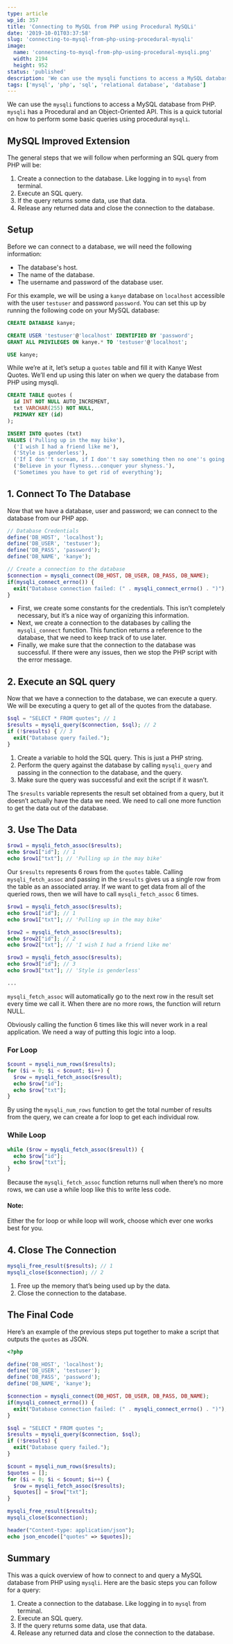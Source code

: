 ```yaml
---
type: article
wp_id: 357
title: 'Connecting to MySQL from PHP using Procedural MySQLi'
date: '2019-10-01T03:37:58'
slug: 'connecting-to-mysql-from-php-using-procedural-mysqli'
image: 
  name: 'connecting-to-mysql-from-php-using-procedural-mysqli.png'
  width: 2194
  height: 952
status: 'published'
description: 'We can use the mysqli functions to access a MySQL database from PHP. mysqli has a Procedural and an Object-Oriented API. This is a quick tutorial on how to perform some basic queries using procedural mysqli. MySQL Improved Extension The general steps that we will follow when performing an SQL query from PHP will be: \[…\]'
tags: ['mysql', 'php', 'sql', 'relational database', 'database']
---
```


We can use the `mysqli` functions to access a MySQL database from PHP. `mysqli` has a Procedural and an Object-Oriented API. This is a quick tutorial on how to perform some basic queries using procedural `mysqli`.

## MySQL Improved Extension

The general steps that we will follow when performing an SQL query from PHP will be:

1.  Create a connection to the database. Like logging in to `mysql` from terminal.
2.  Execute an SQL query.
3.  If the query returns some data, use that data.
4.  Release any returned data and close the connection to the database.

## Setup

Before we can connect to a database, we will need the following information:

*   The database's host.
*   The name of the database.
*   The username and password of the database user.

For this example, we will be using a `kanye` database on `localhost` accessible with the user `testuser` and password `password`. You can set this up by running the following code on your MySQL database:

```sql
CREATE DATABASE kanye;

CREATE USER 'testuser'@'localhost' IDENTIFIED BY 'password';
GRANT ALL PRIVILEGES ON kanye.* TO 'testuser'@'localhost';

USE kanye;
```

While we’re at it, let’s setup a `quotes` table and fill it with Kanye West Quotes. We’ll end up using this later on when we query the database from PHP using mysqli.

```sql
CREATE TABLE quotes (
  id INT NOT NULL AUTO_INCREMENT,
  txt VARCHAR(255) NOT NULL,
  PRIMARY KEY (id)
);

INSERT INTO quotes (txt) 
VALUES ('Pulling up in the may bike'), 
  ('I wish I had a friend like me'), 
  ('Style is genderless'), 
  ('If I don''t scream, if I don''t say something then no one''s going to say anything.'), 
  ('Believe in your flyness...conquer your shyness.'), 
  ('Sometimes you have to get rid of everything');
```

## 1\. Connect To The Database

Now that we have a database, user and password; we can connect to the database from our PHP app.

```php
// Database Credentials
define('DB_HOST', 'localhost');
define('DB_USER', 'testuser');
define('DB_PASS', 'password');
define('DB_NAME', 'kanye');

// Create a connection to the database
$connection = mysqli_connect(DB_HOST, DB_USER, DB_PASS, DB_NAME);
if(mysqli_connect_errno()) {
  exit("Database connection failed: (" . mysqli_connect_errno() . ")");
}
```

*   First, we create some constants for the credentials. This isn’t completely necessary, but it’s a nice way of organizing this information.
*   Next, we create a connection to the databases by calling the `mysqli_connect` function. This function returns a reference to the database, that we need to keep track of to use later.
*   Finally, we make sure that the connection to the database was successful. If there were any issues, then we stop the PHP script with the error message.

## 2\. Execute an SQL query

Now that we have a connection to the database, we can execute a query. We will be executing a query to get all of the quotes from the database.

```php
$sql = "SELECT * FROM quotes"; // 1
$results = mysqli_query($connection, $sql); // 2
if (!$results) { // 3
  exit("Database query failed.");
}
```

1.  Create a variable to hold the SQL query. This is just a PHP string.
2.  Perform the query against the database by calling `mysqli_query` and passing in the connection to the database, and the query.
3.  Make sure the query was successful and exit the script if it wasn’t.

The `$results` variable represents the result set obtained from a query, but it doesn’t actually have the data we need. We need to call one more function to get the data out of the database.

## 3\. Use The Data

```php
$row1 = mysqli_fetch_assoc($results);
echo $row1["id"]; // 1
echo $row1["txt"]; // 'Pulling up in the may bike'
```

Our `$results` represents 6 rows from the `quotes` table. Calling `mysqli_fetch_assoc` and passing in the `$results` gives us a single row from the table as an associated array. If we want to get data from all of the queried rows, then we will have to call `mysqli_fetch_assoc` 6 times.

```php
$row1 = mysqli_fetch_assoc($results);
echo $row1["id"]; // 1
echo $row1["txt"]; // 'Pulling up in the may bike'

$row2 = mysqli_fetch_assoc($results);
echo $row2["id"]; // 2
echo $row2["txt"]; // 'I wish I had a friend like me'

$row3 = mysqli_fetch_assoc($results);
echo $row3["id"]; // 3
echo $row3["txt"]; // 'Style is genderless'

...
```

`mysqli_fetch_assoc` will automatically go to the next row in the result set every time we call it. When there are no more rows, the function will return NULL.

Obviously calling the function 6 times like this will never work in a real application. We need a way of putting this logic into a loop.

### For Loop

```php
$count = mysqli_num_rows($results);
for ($i = 0; $i < $count; $i++) {
  $row = mysqli_fetch_assoc($result);
  echo $row["id"]; 
  echo $row["txt"];
}
```

By using the `mysqli_num_rows` function to get the total number of results from the query, we can create a for loop to get each individual row.

### While Loop

```php
while ($row = mysqli_fetch_assoc($result)) {
  echo $row["id"]; 
  echo $row["txt"];
}
```

Because the `mysqli_fetch_assoc` function returns null when there’s no more rows, we can use a while loop like this to write less code.

#### Note:

  
Either the for loop or while loop will work, choose which ever one works best for you.  

## 4\. Close The Connection

```php
mysqli_free_result($results); // 1
mysqli_close($connection); // 2
```

1.  Free up the memory that’s being used up by the data.
2.  Close the connection to the database.

## The Final Code

Here’s an example of the previous steps put together to make a script that outputs the `quotes` as JSON.

```php
<?php

define('DB_HOST', 'localhost');
define('DB_USER', 'testuser');
define('DB_PASS', 'password');
define('DB_NAME', 'kanye');

$connection = mysqli_connect(DB_HOST, DB_USER, DB_PASS, DB_NAME);
if(mysqli_connect_errno()) {
  exit("Database connection failed: (" . mysqli_connect_errno() . ")");
}

$sql = "SELECT * FROM quotes ";
$results = mysqli_query($connection, $sql);
if (!$results) {
  exit("Database query failed.");
}

$count = mysqli_num_rows($results);
$quotes = [];
for ($i = 0; $i < $count; $i++) {
  $row = mysqli_fetch_assoc($results);
  $quotes[] = $row["txt"];
}

mysqli_free_result($results);
mysqli_close($connection);

header("Content-type: application/json");
echo json_encode(["quotes" => $quotes]);
```

## Summary

This was a quick overview of how to connect to and query a MySQL database from PHP using `mysqli`. Here are the basic steps you can follow for a query:

1.  Create a connection to the database. Like logging in to `mysql` from terminal.
2.  Execute an SQL query.
3.  If the query returns some data, use that data.
4.  Release any returned data and close the connection to the database.
